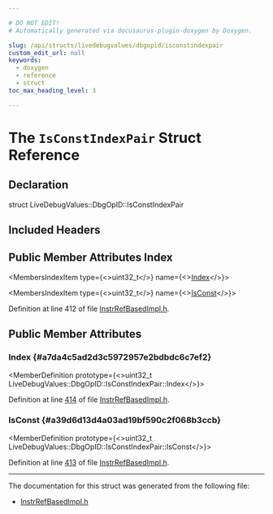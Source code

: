 ```yaml
---

# DO NOT EDIT!
# Automatically generated via docusaurus-plugin-doxygen by Doxygen.

slug: /api/structs/livedebugvalues/dbgopid/isconstindexpair
custom_edit_url: null
keywords:
  - doxygen
  - reference
  - struct
toc_max_heading_level: 3

---
```





# The `IsConstIndexPair` Struct Reference

<DoxygenPage pluginConfig={pluginConfig}>



## Declaration

<CodeBlock>struct LiveDebugValues::DbgOpID::IsConstIndexPair</CodeBlock>

## Included Headers

<IncludesList>
<IncludesListItem
  filePath="CodeGen/LiveDebugValues/InstrRefBasedImpl.h"
  permalink="/docs/api/files/lib/lib/codegen/lib/codegen/livedebugvalues/instrrefbasedimpl-h"
  isLocal="true" />
</IncludesList>

## Public Member Attributes Index

<MembersIndex>

<MembersIndexItem
  type={<>uint32&#95;t</>}
  name={<><a href="#a7da4c5ad2d3c5972957e2bdbdc6c7ef2">Index</a></>}>
</MembersIndexItem>

<MembersIndexItem
  type={<>uint32&#95;t</>}
  name={<><a href="#a39d6d13d4a03ad19bf590c2f068b3ccb">IsConst</a></>}>
</MembersIndexItem>

</MembersIndex>


Definition at line 412 of file <a href="/docs/api/files/lib/lib/codegen/lib/codegen/livedebugvalues/instrrefbasedimpl-h">InstrRefBasedImpl.h</a>.

<SectionDefinition>

## Public Member Attributes

### Index {#a7da4c5ad2d3c5972957e2bdbdc6c7ef2}

<MemberDefinition
  prototype={<>uint32&#95;t LiveDebugValues::DbgOpID::IsConstIndexPair::Index</>}>

Definition at line <a href="/docs/api/files/lib/lib/codegen/lib/codegen/livedebugvalues/instrrefbasedimpl-h/#l00414">414</a> of file <a href="/docs/api/files/lib/lib/codegen/lib/codegen/livedebugvalues/instrrefbasedimpl-h">InstrRefBasedImpl.h</a>.
</MemberDefinition>

### IsConst {#a39d6d13d4a03ad19bf590c2f068b3ccb}

<MemberDefinition
  prototype={<>uint32&#95;t LiveDebugValues::DbgOpID::IsConstIndexPair::IsConst</>}>

Definition at line <a href="/docs/api/files/lib/lib/codegen/lib/codegen/livedebugvalues/instrrefbasedimpl-h/#l00413">413</a> of file <a href="/docs/api/files/lib/lib/codegen/lib/codegen/livedebugvalues/instrrefbasedimpl-h">InstrRefBasedImpl.h</a>.
</MemberDefinition>

</SectionDefinition>

<hr/>

The documentation for this struct was generated from the following file:

<ul>
<li><a href="/docs/api/files/lib/lib/codegen/lib/codegen/livedebugvalues/instrrefbasedimpl-h">InstrRefBasedImpl.h</a></li>
</ul>

</DoxygenPage>

